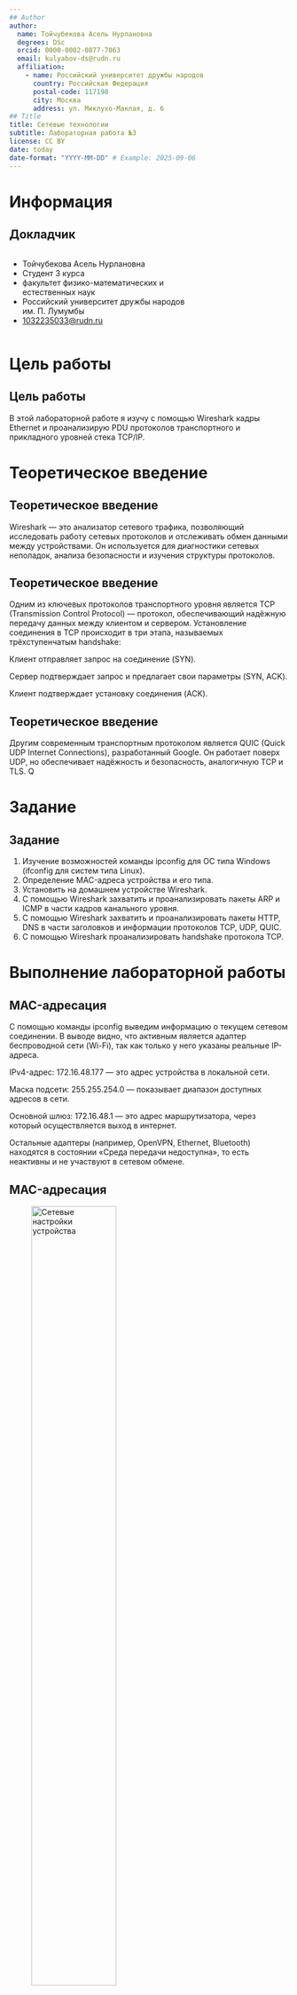 ```yaml
---
## Author
author:
  name: Тойчубекова Асель Нурлановна
  degrees: DSc
  orcid: 0000-0002-0877-7063
  email: kulyabov-ds@rudn.ru
  affiliation:
    - name: Российский университет дружбы народов
      country: Российская Федерация
      postal-code: 117198
      city: Москва
      address: ул. Миклухо-Маклая, д. 6
## Title
title: Сетевые технологии
subtitle: Лабораторная работа №3
license: CC BY
date: today
date-format: "YYYY-MM-DD" # Example: 2025-09-06
---
```


# Информация

## Докладчик

:::::::::::::: {.columns align=center}
::: {.column width="70%"}

  * Тойчубекова Асель Нурлановна
  * Студент 3 курса
  * факультет физико-математических и естественных наук
  * Российский университет дружбы народов им. П. Лумумбы
  * [1032235033@rudn.ru](1032235033@rudn.ru)

:::
::: {.column width="30%"}


:::
::::::::::::::


# Цель работы

## Цель работы

В этой лабораторной работе я изучу с помощью Wireshark кадры Ethernet и проанализирую PDU протоколов транспортного и прикладного уровней стека TCP/IP.

# Теоретическое введение

##  Теоретическое введение

Wireshark — это анализатор сетевого трафика, позволяющий исследовать работу сетевых протоколов и отслеживать обмен данными между устройствами. Он используется для диагностики сетевых неполадок, анализа безопасности и изучения структуры протоколов.

##  Теоретическое введение

Одним из ключевых протоколов транспортного уровня является TCP (Transmission Control Protocol) — протокол, обеспечивающий надёжную передачу данных между клиентом и сервером. Установление соединения в TCP происходит в три этапа, называемых трёхступенчатым handshake:

Клиент отправляет запрос на соединение (SYN).

Сервер подтверждает запрос и предлагает свои параметры (SYN, ACK).

Клиент подтверждает установку соединения (ACK).

##  Теоретическое введение

Другим современным транспортным протоколом является QUIC (Quick UDP Internet Connections), разработанный Google. Он работает поверх UDP, но обеспечивает надёжность и безопасность, аналогичную TCP и TLS. Q

# Задание

## Задание

1.  Изучение возможностей команды ipconfig для ОС типа Windows (ifconfig для систем типа Linux).
2.  Определение MAC-адреса устройства и его типа.
3. Установить на домашнем устройстве Wireshark.
4. С помощью Wireshark захватить и проанализировать пакеты ARP и ICMP в части кадров канального уровня.
5. С помощью Wireshark захватить и проанализировать пакеты HTTP, DNS в части заголовков и информации протоколов TCP, UDP, QUIC.
6. С помощью Wireshark проанализировать handshake протокола TCP.

# Выполнение лабораторной работы

## MAC-адресация

С помощью команды ipconfig выведим информацию о текущем сетевом соединении. В выводе видно, что активным является адаптер беспроводной сети (Wi-Fi), так как только у него указаны реальные IP-адреса.

IPv4-адрес: 172.16.48.177 — это адрес устройства в локальной сети.

Маска подсети: 255.255.254.0 — показывает диапазон доступных адресов в сети.

Основной шлюз: 172.16.48.1 — это адрес маршрутизатора, через который осуществляется выход в интернет.

Остальные адаптеры (например, OpenVPN, Ethernet, Bluetooth) находятся в состоянии «Среда передачи недоступна», то есть неактивны и не участвуют в сетевом обмене.

## MAC-адресация

![ Сетевые настройки устройства ](image/3.png){width=60%}

## MAC-адресация

![ Сетевые настройки устройства ](image/4.png){width=60%}

## MAC-адресация

Далее с помощью команды ipconfig / all просмотрим более подробную информацию обо всех сетевых интерфейсов компьютера. Мы видим, что активный сетевой адаптер (Wi-Fi): F4-6A-DD-79-EC-4D
Также есть неактивные виртуальные адаптеры (VirtualBox, OpenVPN, Bluetooth и др.).

Структура MAC-адреса

MAC-адрес состоит из 6 байт (12 шестнадцатеричных цифр):
F4-6A-DD | 79-EC-4D

F4-6A-DD — идентификатор производителя (OUI), принадлежит Realtek Semiconductor Corp.

79-EC-4D — уникальный номер сетевого интерфейса, присвоенный устройству производителем.

## MAC-адресация

Определение типа адреса

Чтобы определить тип MAC-адреса, нужно посмотреть первый байт (в примере — F4):

В двоичном виде F4 = 11110100

Последний бит (справа налево второй) показывает, индивидуальный или групповой:

0 - индивидуальный (уникальный для устройства)

1 - групповой (многоадресный, multicast)

Второй бит справа налево показывает, глобально или локально администрируемый:

0 - глобально администрируемый (назначен производителем)

1 - локально администрируемый (изменён пользователем или программно)

Для F4 оба бита равны 0 → адрес индивидуальный и глобально администрируемый. 

## MAC-адресация

![ Информация о сетевых интерфейсов компьютера ](image/24.png){width=60%}

## MAC-адресация

![ Информация о сетевых интерфейсов компьютера ](image/25.png){width=60%}

## MAC-адресация

![ Информация о сетевых интерфейсов компьютера ](image/26.png){width=60%}

## Анализ кадров канального уровня в Wireshark

Установим на нашем компьютере Wireshark. 

![ Установка Wireshark ](image/1.png){width=60%}

## Анализ кадров канального уровня в Wireshark

Запустите Wireshark. Выберим активный на устройстве сетевой интерфейс. Убедимся, что начался процесс захвата трафика. 

![ Установка Wireshark ](image/2.png){width=60%}

## Анализ кадров канального уровня в Wireshark

На вашем устройстве в консоли определим с помощью команды ipconfig, IP-адрес нашего устройства и шлюз по умолчанию (default gateway). Мы видим, что наш IP-адрес= 172.16.48.177, а основной шлюз=172.16.48.1. 

![ Сетевые настройки устройства ](image/28.png){width=60%}

## Анализ кадров канального уровня в Wireshark

На нашем устройстве в консоли с помощью команды ping адрес_шлюза пропингуем шлюз по умолчанию. 

![ Проверка связи с Wi-fi ](image/29.png){width=60%}

## Анализ кадров канального уровня в Wireshark

В Wireshark остановим захват трафика. В строке фильтра пропишем фильтр arp or icmp. Убедимся, что в списке пакетов отобразились только пакеты ARP или ICMP, в частности пакеты, которые были сгенерированы с помощью команды ping, отправленной с устройства на шлюз по умолчанию. 

![ Просмотр пакетов ARP и ICMP ](image/5.png){width=60%}

## Анализ кадров канального уровня в Wireshark

Просмотрим эхо-запрос ICMP в программе Wireshark. 

Данные пакета (из панели сведений)

Длина кадра (Frame Length): 74 bytes (на проводе и захвачено).

Тип Ethernet: Ethernet II, Type: IPv4 (0x0800).

IP-адреса: источник 172.16.48.177, назначение (шлюз) 172.16.48.1.

MAC-адреса

MAC источника (ваш компьютер): f4:6a:dd:79:ec:4d (отмечено как LiteonTechno_79:ec:4d). - F4 hex = 1111 0100₂- индивидуальный, глобально администрируемый.

MAC назначения (шлюз/маршрутизатор): 70:18:07:60:9c:f8 (в Wireshark показан как устройство Cisco). - 70 hex = 0111 0000₂ - индивидуальный, глобально администрируемый.

## Анализ кадров канального уровня в Wireshark

![ ICMP-запрос ](image/6.png){width=60%}

## Анализ кадров канального уровня в Wireshark

Теперь просмотрим ICMP-ответ. 

Данные пакета

Frame length: 74 bytes (на проводе и захвачено).

Тип Ethernet: Ethernet II, Type: IPv4 (0x0800).

IP-адреса:

Источник (шлюз): 172.16.48.1

Назначение (ваш компьютер): 172.16.48.177

MAC-адреса

MAC источника (шлюз): 70:18:a7:60:9c:f8 (Cisco) - 70 (hex → 0111 0000₂) - индивидуальный,глобально администрируемый

MAC назначения (ваш компьютер): f4:6a:dd:79:ec:4d (LiteonTechno) - f4 (hex → 1111 0100₂) -индивидуальный,глобально администрируемый.

## Анализ кадров канального уровня в Wireshark

![ ICMP-ответ ](image/7.png){width=60%}

## Анализ кадров канального уровня в Wireshark

Изучим кадры данных протокола ARP. Изучим данные в полях заголовка Ethernet II. 

Кадр ARP (Frame 375):

Длина кадра: 60 байт (480 бит)

Тип Ethernet: Ethernet II

MAC-адрес источника: f4:7b:09:af:be:eb (сетевой интерфейс отправителя)

MAC-адрес назначения: ff:ff:ff:ff:ff:ff (широковещательный — Broadcast)

Протокол в кадре: ARP (0x0806)

IP-адрес источника: 172.16.48.155

IP-адрес назначения: 172.16.48.107

Тип MAC-адресов: индивидуальные (у источника), широковещательный (у назначения)

Назначение кадра: запрос ARP, цель — определить MAC-адрес устройства с IP 172.16.48.107

## Анализ кадров канального уровня в Wireshark

![Протокол ARP ](image/8.png){width=60%}

## Анализ кадров канального уровня в Wireshark

Начнем новый процесс захвата трафика в Wireshark. На устройстве в консоли пропингуем по имени какой-нибудь известный вам адрес, habr.com. 

![ Установка связи с habr.com ](image/9.png){width=60%}

## Анализ кадров канального уровня в Wireshark

В Wireshark остановим захват трафика. Изучим протокол ARP. 

Кадр 148( Длина кадра (Frame Length): 42 bytes (336 bits) )— это ARP-запрос: устройство с MAC 20:04:84:63:46:95 и IP 172.16.48.51 посылает широковещательный запрос Who has 172.16.48.146? Tell 172.16.48.51, чтобы узнать MAC-адрес хоста с IP 172.16.48.146. MAC отправителя — индивидуальный и глобально администрируемый; MAC назначения — широковещательный (групповой). 

## Анализ кадров канального уровня в Wireshark

![ Протокол ARP ](image/10.png){width=60%}

## Анализ кадров канального уровня в Wireshark

Изучим запросы протокола ICMP. 

Номер кадра: 204

Длина кадра (Frame Length): 74 bytes (592 bits)

Тип Ethernet: Ethernet II, Type: IPv4 (0x0800)

IP-адреса: источник 172.16.48.177, назначение 178.248.237.68 (пинг наружному хосту)

MAC-адреса (Ethernet II)

MAC источника (ваш компьютер): f4:6a:dd:79:ec:4d (Wireshark показывает как LiteonTechno_79:ec:4d)- — индивидуальный, глобально администрируемый.

MAC назначения (шлюз/маршрутизатор): 70:18:27:60:9c:f8 (помечен как Cisco_60:9c:f8) — индивидуальный, глобально администрируемый. 

## Анализ кадров канального уровня в Wireshark

![ ICMP-запрос ](image/11.png){width=60%}

## Анализ кадров канального уровня в Wireshark

Изучим ответы протокола ICMP. 

Длина кадра (Frame Length): 74 bytes.

Тип Ethernet: Ethernet II, Type: IPv4 (0x0800).

IP-адреса: источник 178.248.237.68, назначение 172.16.48.177.

MAC-адреса (Ethernet II)

MAC источника: 70:18:37:60:9c:f8 (Wireshark показывает как Cisco_60:9c:f8) — это MAC шлюза/маршрутизатора/удалённого устройства, от которого пришёл ответ. - индивидуальные (unicast) и глобально администрируемые.

MAC назначения: f4:6a:dd:79:ec:4d (Wireshark показывает как LiteonTechno_79:ec:4d) — это MAC вашего компьютера. - индивидуальные (unicast) и глобально администрируемые. 

## Анализ кадров канального уровня в Wireshark

![ ICMP-ответ ](image/12.png){width=60%}

## Анализ протоколов транспортного уровня в Wireshark

Выберим активный на устройстве сетевой интерфейс. Убедимся, что начался процесс захвата трафика. На устройстве в браузере перейдем на сайт, работающий по протоколу HTTP, http://info.cern.ch/. По перемещаемся по ссылкам или разделам сайта в браузере. 

![ Сайт http://info.cern.ch/ ](image/13.png){width=60%}

## Анализ протоколов транспортного уровня в Wireshark

В Wireshark в строке фильтра укажем http и проанализируем информацию по протоколу TCP в случае запросов. 

Кадр 751 (HTTP-запрос по протоколу TCP)

Длина кадра: 652 байта

Тип Ethernet: Ethernet II (IPv4 – 0x0800)

MAC-адрес источника: f4:6a:dd:79:ec:4d (LiteonTechno_79:ec:4d)

MAC-адрес получателя: 70:18:a7:60:9c:f8 (Cisco_60:9c:f8)

Тип MAC-адресов: индивидуальные, глобально администрируемые

## Анализ протоколов транспортного уровня в Wireshark

Информация по TCP:

Протокол уровня транспорта: TCP (6)

Порт источника: 62398

Порт назначения: 80 (HTTP)

Флаги: PSH, ACK — данные передаются и подтверждаются

Номер последовательности (Seq): 1

Номер подтверждения (Ack): 1

Размер окна: 65280

Длина TCP-сегмента: 598 байт

Тип данных: HTTP-запрос GET /hypertext/DataSources/byOrganisation/Overview.html HTTP/1.1

## Анализ протоколов транспортного уровня в Wireshark

![ HTTP-запрос ](image/27.png){width=60%}

## Анализ протоколов транспортного уровня в Wireshark

Теперь проанализируем информацию по протоколу TCP в случае ответов. 

Кадр 770 (HTTP-ответ по протоколу TCP)

Длина кадра: 276 байт

Тип Ethernet: Ethernet II (IPv4 – 0x0800)

MAC-адрес источника: 70:18:a7:60:9c:f8 (Cisco_60:9c:f8)

MAC-адрес получателя: f4:6a:dd:79:ec:4d (LiteonTechno_79:ec:4d)

Тип MAC-адресов: индивидуальные, глобально администрируемые

## Анализ протоколов транспортного уровня в Wireshark

Информация по TCP:

Протокол уровня транспорта: TCP (6)

Порт источника: 80 (HTTP)

Порт назначения: 62398

Флаги: PSH, ACK — данные передаются и подтверждаются

Номер последовательности (Seq): 2921

Номер подтверждения (Ack): 599

Размер окна: 31872

Длина TCP-сегмента: 222 байта

Тип данных: HTTP-ответ HTTP/1.1 200 OK (text/html)

## Анализ протоколов транспортного уровня в Wireshark

![ HTTP-ответ](image/14.png){width=60%}

## Анализ протоколов транспортного уровня в Wireshark

В Wireshark в строке фильтра укажем dns и проанализируем информацию по протоколу UDP в случае запросов. 

Кадр 419 (DNS-запрос по протоколу UDP)

Длина кадра: 79 байт

Тип Ethernet: Ethernet II (IPv4 – 0x0800)

MAC-адрес источника: f4:6a:dd:79:ec:4d (LiteonTechno_79:ec:4d)

MAC-адрес получателя: 70:18:a7:60:9c:f8 (Cisco_60:9c:f8)

Тип MAC-адресов: индивидуальные, глобально администрируемые

## Анализ протоколов транспортного уровня в Wireshark

Информация по UDP:

Протокол уровня транспорта: UDP (17)

Порт источника: 64394

Порт назначения: 53 (DNS)

Длина UDP-пакета: 45 байт

Информация по DNS:

Тип запроса: стандартный DNS-запрос

Запрашиваемое доменное имя: accounts.google.com

Тип записи: A (IP-адрес)

Назначение запроса: разрешение доменного имени в IP-адрес

## Анализ протоколов транспортного уровня в Wireshark

![ DNS-запрос](image/15.png){width=60%}

## Анализ протоколов транспортного уровня в Wireshark

Проанализируем информацию по протоколу UDP в случае ответов. 

Кадр 420 (DNS-ответ по протоколу UDP)

Длина кадра: 129 байт

Тип Ethernet: Ethernet II (IPv4 – 0x0800)

MAC-адрес источника: 70:18:37:60:9c:f8 (Cisco_60:9c:f8)

MAC-адрес получателя: f4:6a:dd:79:ec:4d (LiteonTechno_79:ec:4d)

Тип MAC-адресов: индивидуальные, глобально администрируемые

## Анализ протоколов транспортного уровня в Wireshark

Информация по UDP:

Протокол уровня транспорта: UDP (17)

Порт источника: 53 (DNS)

Порт назначения: 51234

Длина UDP-пакета: 95 байт

Информация по DNS:

Тип ответа: стандартный DNS-ответ

Ответ на запрос домена: accounts.google.com

Типы записей:

A-запись: 173.194.221.84 (IP-адрес)

NS-запись: ns4.google.com

Цель ответа: разрешение доменного имени в IP-адрес для клиента

## Анализ протоколов транспортного уровня в Wireshark

![ DNS-ответ](image/16.png){width=60%}

## Анализ протоколов транспортного уровня в Wireshark

В строке фильтра укажем quic и проанализируем информацию по протоколу quic в случае запросов. 

Кадр 617 — QUIC-запрос:

Длина кадра: 1292 байта

MAC-адрес источника: f4:6a:dd:79:ec:4d (LiteonTechno_79:ec:4d)

MAC-адрес получателя: 70:18:27:60:9c:f8 (Cisco_60:9c:f8)

Тип MAC-адресов: индивидуальные, глобально администрируемые

## Анализ протоколов транспортного уровня в Wireshark

IP-адрес источника: 172.16.48.177

IP-адрес получателя: 142.250.74.142

Протокол уровня транспорта: UDP (17)

Порт источника: 54703

Порт назначения: 443 (HTTPS/QUIC)

Тип пакета QUIC: Initial

Содержимое: CRYPTO, PING, PADDING, DCID, PIN — инициирование защищённого соединения, обмен криптографическими данными, подтверждение доступности.  

## Анализ протоколов транспортного уровня в Wireshark

![ QUIC -запрос](image/17.png){width=60%}

## Анализ протоколов транспортного уровня в Wireshark

Проанализируем информацию по протоколу quic в случае ответов. 

Кадр 620 — QUIC-ответ (Initial, ACK):

Длина кадра: 82 байта

MAC-адрес источника: 70:18:a7:60:9c:f8 (Cisco_60:9c:f8)

MAC-адрес получателя: f4:6a:dd:79:ec:4d (LiteonTechno_79:ec:4d)

## Анализ протоколов транспортного уровня в Wireshark

IP-адрес источника: 142.250.74.142

IP-адрес получателя: 172.16.48.177

Протокол транспорта: UDP (17)

Порт источника: 443

Порт назначения: 54703

Содержимое QUIC: Initial пакет с ACK, содержит SCID (Server Connection ID) и PKN=1 — подтверждение получения первого пакета от клиента, начало обмена ключами.

## Анализ протоколов транспортного уровня в Wireshark

![ QUIC -ответ](image/18.png){width=60%}

## Анализ handshake протокола TCP в Wireshark

Выберем активный на устройстве сетевой интерфейс. Убедимся, что начался процесс захвата трафика. 

На нашем устройстве в браузере перейдем вновь на сайт CERN http://info.cern.ch/, работающий по протоколу http,ля захвата
в Wireshark пакетов TCP. 

![ Сайт Cern](image/19.png){width=60%}

## Анализ handshake протокола TCP в Wireshark

В Wireshark проанализируем handshake протокола TCP. 

Кадр 307 — SYN (инициализация соединения от клиента)

Источник: 172.16.48.177

Назначение: 188.184.67.127

Порт источника: 56113

Порт назначения: 80

Флаги TCP: SYN (0x002)

Последовательный номер (Seq): 0

Размер окна (Window): 65535

Опции TCP:

MSS=1468 — максимальный размер сегмента

WS=256 — масштаб окна

SACK permitted — разрешение SACK

Смысл: Клиент инициирует соединение, сообщая серверу свой начальный Seq номер.

## Анализ handshake протокола TCP в Wireshark

![SYN](image/20.png){#fig-026 width=70%}

## Анализ handshake протокола TCP в Wireshark

Кадр 308 — SYN+ACK (ответ сервера)

Источник: 188.184.67.127

Назначение: 172.16.48.177

Порт источника: 80

Порт назначения: 62101 (соответствует клиентскому порту + NAT/локальный)

Флаги TCP: SYN, ACK (0x012)

Seq сервера: 0

Ack: 1 — подтверждение Seq клиента + 1

Размер окна: 32120

Опции TCP: MSS=1460, WS=128, SACK permitted

Смысл: Сервер принимает запрос клиента и подтверждает его Seq, одновременно отправляя свой SYN для установления двустороннего соединения. =

## Анализ handshake протокола TCP в Wireshark

![SYN+ACK](image/21.png){width=60%}

## Анализ handshake протокола TCP в Wireshark

Кадр 309 — ACK (подтверждение клиентом)

Источник: 172.16.48.177

Назначение: 188.184.67.127

Порт источника: 62101

Порт назначения: 80

Флаги TCP: ACK (0x010)

Seq: 1 — следующий Seq клиента

Ack: 1 — подтверждение Seq сервера + 1

Смысл: Клиент подтверждает получение SYN+ACK от сервера. 

## Анализ handshake протокола TCP в Wireshark

![ACK](image/22.png){width=60%}

## Анализ handshake протокола TCP в Wireshark

В Wireshark в меню «Статистика» выберем «График Потока». Рассмотрим процесс установлении соединения по TCP.

SYN (клиент → сервер)

Сообщение: TCP 56448 → 80 [SYN] Seq=0 Win=65535 Len=0

ACK: отсутствует, так как это первый сегмент.

Win: 65535 — размер окна, сколько байт клиент готов принять.

## Анализ handshake протокола TCP в Wireshark

SYN-ACK (сервер → клиент)

Сообщение: TCP 80 → 56448 [SYN, ACK] Seq=0 Ack=1 Win=8192 Len=0

ACK: 1 — подтверждает получение SYN от клиента.

Win: 8192 — сколько байт сервер готов принять от клиента.

## Анализ handshake протокола TCP в Wireshark

ACK (клиент → сервер)

Сообщение: TCP 56448 → 80 [ACK] Seq=1 Ack=1 Win=65280 Len=0

ACK: 1 — подтверждает получение SYN сервера.

Win: 65280 — обновленный размер окна, сколько клиент готов принять.

## Анализ handshake протокола TCP в Wireshark

![График Потока](image/23.png){width=60%}

# Выводы

## Выводы

В ходе выполнения лабораторной работы №3 я изучила с помощью Wireshark кадры Ethernet и проанализировала PDU протоколов транспортного и прикладного уровней стека TCP/IP.

# Список литературы

## Список литературы

1.  Barr D. Common DNS Operational and Configuration Errors: RFC / RFC Editor. —02/1996. — DOI: 10.17487/rfc1912.
2.  Security-Enhanced Linux. Linux с улучшенной безопасностью: руководство пользователя / M. McAllister, S. Radvan, D. Walsh, D. Grift, E. Paris, J. Morris. — URL: https://docs-old.fedoraproject.org/ru-RU/Fedora/13/html/Security-Enhanced_Linux/index.html.
3. Systemd. — 2015. — URL: https:/ /wiki .archlinux .org /index .php /Systemd.
4. Костромин В. А. Утилита lsof — инструмент администратора. — URL: http : / / rus linux.net/kos.php?name=/papers/lsof/lsof.html 
